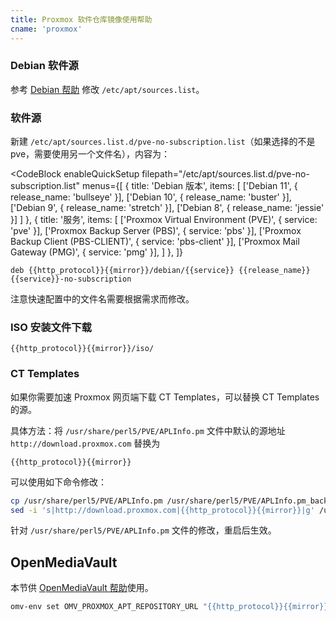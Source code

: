 ```yaml
---
title: Proxmox 软件仓库镜像使用帮助
cname: 'proxmox'
---
```


### Debian 软件源

参考 [Debian 帮助](/debian/) 修改 `/etc/apt/sources.list`。

### 软件源

新建 `/etc/apt/sources.list.d/pve-no-subscription.list`（如果选择的不是 pve，需要使用另一个文件名），内容为：

<CodeBlock
  enableQuickSetup
  filepath="/etc/apt/sources.list.d/pve-no-subscription.list"
  menus={[
    {
      title: 'Debian 版本',
      items: [
        ['Debian 11', { release_name: 'bullseye' }],
        ['Debian 10', { release_name: 'buster' }],
        ['Debian 9', { release_name: 'stretch' }],
        ['Debian 8', { release_name: 'jessie' }]
      ]
    },
    {
      title: '服务',
      items: [
        ['Proxmox Virtual Environment (PVE)', { service: 'pve' }],
        ['Proxmox Backup Server (PBS)', { service: 'pbs' }],
        ['Proxmox Backup Client (PBS-CLIENT)', { service: 'pbs-client' }],
        ['Proxmox Mail Gateway (PMG)', { service: 'pmg' }],
      ]
    },
  ]}
>

```properties
deb {{http_protocol}}{{mirror}}/debian/{{service}} {{release_name}} {{service}}-no-subscription
```

</CodeBlock>

注意快速配置中的文件名需要根据需求而修改。

### ISO 安装文件下载

<CodeBlock>

```
{{http_protocol}}{{mirror}}/iso/
```

</CodeBlock>

### CT Templates

如果你需要加速 Proxmox 网页端下载 CT Templates，可以替换 CT Templates 的源。

具体方法：将 `/usr/share/perl5/PVE/APLInfo.pm` 文件中默认的源地址 `http://download.proxmox.com`
替换为

<CodeBlock>

```
{{http_protocol}}{{mirror}}
```

</CodeBlock>


可以使用如下命令修改：

<CodeBlock>

```bash
cp /usr/share/perl5/PVE/APLInfo.pm /usr/share/perl5/PVE/APLInfo.pm_back
sed -i 's|http://download.proxmox.com|{{http_protocol}}{{mirror}}|g' /usr/share/perl5/PVE/APLInfo.pm
```

</CodeBlock>

针对 `/usr/share/perl5/PVE/APLInfo.pm` 文件的修改，重启后生效。

## OpenMediaVault

本节供 [OpenMediaVault 帮助](/OpenMediaVault/)使用。

<CodeBlock>

```bash
omv-env set OMV_PROXMOX_APT_REPOSITORY_URL "{{http_protocol}}{{mirror}}/debian"
```

</CodeBlock>

